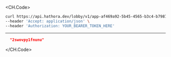 
<CH.Code>
```bash Example Request
curl https://api.hathora.dev/lobby/v1/app-af469a92-5b45-4565-b3c4-b79878de67d2/create/private?local=false \
--header 'Accept: application/json' \
--header 'Authorization: YOUR_BEARER_TOKEN_HERE'
```
---

```json Example Response
  "2swovpy1fnunu"
```
</CH.Code>

